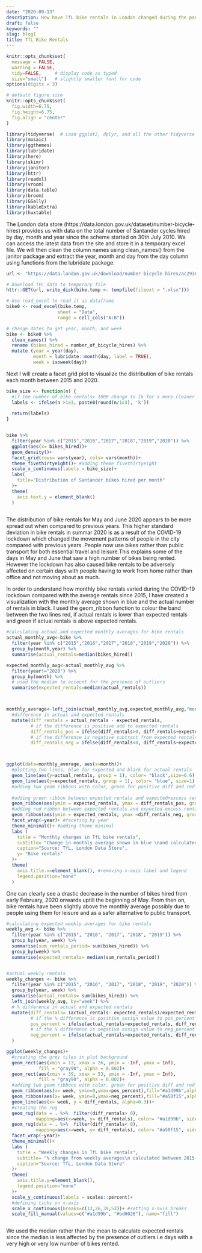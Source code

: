 ```yaml
---
date: "2020-09-13"
description: How have TfL bike rentals in London changed during the pandemic?
draft: false
keywords: ""
slug: blog1
title: TfL Bike Rentals
---
```



```r
knitr::opts_chunk$set(
  message = FALSE, 
  warning = FALSE, 
  tidy=FALSE,     # display code as typed
  size="small")   # slightly smaller font for code
options(digits = 3)

# default figure size
knitr::opts_chunk$set(
  fig.width=6.75, 
  fig.height=6.75,
  fig.align = "center"
)
```


```r
library(tidyverse)  # Load ggplot2, dplyr, and all the other tidyverse packages
library(mosaic)
library(ggthemes)
library(lubridate)
library(here)
library(skimr)
library(janitor)
library(httr)
library(readxl)
library(vroom)
library(data.table)
library(broom)
library(GGally)
library(kableExtra)
library(huxtable)

```

The London data store (https://data.london.gov.uk/dataset/number-bicycle-hires) provides us with data on the total number of Santander cycles hired by day, month and year since the scheme started on 30th July 2010. We can access the latest data from the site and store it in a temporary excel file. We will then clean the column names using clean_names() from the janitor package and extract the year, month and day from the day column using functions from the lubridate package. 

```r
url <- "https://data.london.gov.uk/download/number-bicycle-hires/ac29363e-e0cb-47cc-a97a-e216d900a6b0/tfl-daily-cycle-hires.xlsx"

# Download TFL data to temporary file
httr::GET(url, write_disk(bike.temp <- tempfile(fileext = ".xlsx")))

# Use read_excel to read it as dataframe
bike0 <- read_excel(bike.temp,
                   sheet = "Data",
                   range = cell_cols("A:B"))

# change dates to get year, month, and week
bike <- bike0 %>% 
  clean_names() %>% 
  rename (bikes_hired = number_of_bicycle_hires) %>% 
  mutate (year = year(day),
          month = lubridate::month(day, label = TRUE),
          week = isoweek(day))
```

Next I will create a facet grid plot to visualize the distribution of bike rentals each month between 2015 and 2020. 

```r
bike_size <- function(n) {
  #if the number of bike rentals> 1000 change to 1k for a more cleaner visualization
  labels <- ifelse(n >1e3, paste0(round(n/1e3), 'k')) 
  
  return(labels)
}


bike %>% 
  filter(year %in% c("2015","2016","2017","2018","2019","2020")) %>% 
  ggplot(aes(x= bikes_hired))+
  geom_density()+
  facet_grid(rows= vars(year), cols= vars(month))+
  theme_fivethirtyeight()+ #adding theme fivethirtyeight
  scale_x_continuous(labels = bike_size)+
  labs(
    title="Distribution of Santander bikes hired per month"
  )+
  theme(
    axis.text.y = element_blank()
  )
  

```

The distribution of bike rentals for May and June 2020 appears to be more spread out when compared to previous years. This higher standard deviation in bike rentals in summar 2020 is as a result of the COVID-19 lockdown which changed the movement patterns of people in the city compared with previous years. People now use bikes rather than public transport for both essential travel and leisure.This explains some of the days in May and June that saw a high number of bikes being rented. However the lockdown has also caused bike rentals to be adversely affected on certain days with people having to work from home rather than office and not moving about as much. 

In order to understand how monthly bike rentals varied during the COVID-19 lockdown compared with the average rentals since 2015, I have created a visualization with the monthly average shown in blue and the actual number of rentals in black. I used the geom_ribbon function to colour the band between the two lines red, if actual rentals is lower than expected rentals and green if actual rentals is above expected rentals. 

```r

#calculating actual and expected monthly averages for bike rentals
actual_monthly_avg<-bike %>%
  filter(year %in% c("2015","2016","2017","2018","2019","2020")) %>% 
  group_by(month,year) %>% 
  summarise(actual_rentals=median(bikes_hired))

expected_monthly_avg<-actual_monthly_avg %>%
  filter(year!="2020") %>% 
  group_by(month) %>% 
  # used the median to account for the presence of outliers
  summarise(expected_rentals=median(actual_rentals))



monthly_average<-left_join(actual_monthly_avg,expected_monthly_avg,"month","year") %>% 
  #difference in actual and expected rentals
  mutate(diff_rentals = actual_rentals - expected_rentals, 
         # if the difference is positive add to expected rentals
         diff_rentals_pos = ifelse(diff_rentals>0, diff_rentals+expected_rentals, expected_rentals),
         # if the difference is negative subtract from expected rentals
         diff_rentals_neg = ifelse(diff_rentals<0, diff_rentals+expected_rentals, expected_rentals))



ggplot(data=monthly_average, aes(x=month))+
  #plotting two lines, blue for expected and black for actual rentals
  geom_line(aes(y=actual_rentals, group = 1), color= "black",size=0.6) +
  geom_line(aes(y=expected_rentals, group = 1), color= "blue", size=1) +
  #adding two geom ribbons with color, green for positive diff and red for negative diff
  
  #adding green ribbon between expected rentals and expected+excess rentals
  geom_ribbon(aes(ymin = expected_rentals, ymax = diff_rentals_pos, group = 1), fill = "#a1d99b", alpha = 0.2) + 
  #adding red ribbon between expected rentals and expected-excess rentals
  geom_ribbon(aes(ymin = expected_rentals, ymax =diff_rentals_neg, group = 1), fill = "#a50f15", alpha = 0.2) +
  facet_wrap(~year)+ #faceting by year
  theme_minimal()+ #adding theme minimal
  labs (
    title = "Monthly changes in TfL bike rentals",
    subtitle= "Change in monthly average shown in blue \nand calculated between 2015-2019",
    caption="Source: TfL, London Data Store",
    y= "Bike rentals"
  )+
  theme(
    axis.title.x=element_blank(), #removing x-axis label and legend 
    legend.position="none"
  )


```

One can clearly see a drastic decrease in the number of bikes hired from early February, 2020 onwards uptill the beginning of May. From then on, bike rentals have been slightly above the monthly average possibly due to people using them for leisure and as a safer alternative to public transport. 

```r
#calculating expected weekly averages for bike rentals
weekly_avg <- bike %>% 
  filter(year %in% c("2015", "2016", "2017", "2018", "2019")) %>% 
  group_by(year, week) %>% 
  summarise(sum_rentals_period= sum(bikes_hired)) %>% 
  group_by(week) %>% 
  summarise(expected_rentals= median(sum_rentals_period))


#actual weekly rentals 
weekly_changes <- bike %>% 
  filter(year %in% c("2015", "2016", "2017", "2018", "2019", "2020")) %>% 
  group_by(year, week) %>% 
  summarise(actual_rentals= sum(bikes_hired)) %>% 
  left_join(weekly_avg, by="week") %>% 
  # % difference in actual and expected rentals
  mutate(diff_rentals= (actual_rentals- expected_rentals)/expected_rentals,
         # if the % difference is positive assign value to pos_percent
         pos_percent = ifelse(actual_rentals>expected_rentals, diff_rentals, 0),
         # if the % difference is negative assign value to neg_percent
         neg_percent = ifelse(actual_rentals<expected_rentals, diff_rentals, 0)
  )

ggplot(weekly_changes)+
  #creating the grey tiles in plot background
  geom_rect(aes(xmin = 13, xmax = 26, ymin = -Inf, ymax = Inf),
            fill = "gray90", alpha = 0.002)+
  geom_rect(aes(xmin = 39, xmax = 53, ymin = -Inf, ymax = Inf),
            fill = "gray90", alpha = 0.002)+
  #adding two geom ribbons with color, green for positive diff and red for negative diff
  geom_ribbon(aes(x= week, ymin=0,ymax=pos_percent),fill="#a1d99b",alpha=0.4)  +
  geom_ribbon(aes(x= week, ymin=0,ymax=neg_percent),fill="#a50f15",alpha=0.4)+
  geom_line(aes(x= week, y = diff_rentals, alpha=0.3))+
  #creating the rug
  geom_rug(data = . %>%  filter(diff_rentals> 0),
           mapping=aes(x=week, y= diff_rentals), color= "#a1d99b", sides="b")+
  geom_rug(data = . %>%  filter(diff_rentals< 0),
           mapping=aes(x=week, y= diff_rentals), color= "#a50f15", sides="b")+
  facet_wrap(~year)+
  theme_minimal()+
  labs (
    title = "Weekly changes in TfL bike rentals",
    subtitle= "% change from weekly averages\n calculated between 2015-2019",
    caption="Source: TfL, London Data Store"
  )+
  theme(
    axis.title.y=element_blank(),
    legend.position="none"
  )+
  scale_y_continuous(labels = scales::percent)+
  #defining ticks on x-axis
  scale_x_continuous(breaks=c(13,26,39,53))+ #setting x-axis breaks
  scale_fill_manual(values=c("#a1d99b", "#bd0026"), name="fill")



```

We used the median rather than the mean to calculate expected rentals since the median is less affected by the presence of outliers i.e days with a very high or very low number of bikes rented. 









